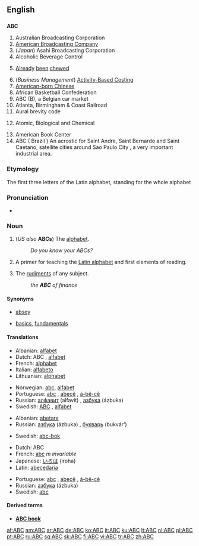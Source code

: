 {{see|abc}}
==English==

==={{initialism}}===
'''ABC'''

# Australian Broadcasting Corporation
# [[wikipedia:American_Broadcasting_Company|American Broadcasting Company]]
# (''Japan'') Asahi Broadcasting Corporation
# Alcoholic Beverage Control
# {{context|of chewing gum}} [[already|Already]] [[been]] [[chew]]ed
# (''Business Management'') [[w:Activity-based costing|Activity-Based Costing]]
# [[w:American-born Chinese|American-born Chinese]]
# African Basketball Confederation
# ABC (B), a Belgian car market
# Atlanta, Birmingham & Coast Railroad
# Aural brevity code
# {{Military}} Atomic, Biological and Chemical
# American Book Center
# ABC ( Brazil ) An acrostic for Saint Andre, Saint Bernardo and Saint Caetano, satellite cities around Sao Paulo City , a very important industrial area.

===Etymology===
The first three letters of the Latin alphabet, standing for the whole alphabet

===Pronunciation===
* {{audio|en-us-ABC.ogg|Audio (US)}}

===Noun===
{{en-noun}}

# (''US also'' '''ABCs''') {{uncountable}} The [[alphabet]].
#: ''Do you know your ABCs?''
# {{obsolete}} A primer for teaching the [[Latin alphabet]] and first elements of reading.
# The [[rudiment]]s of any subject.
#: ''the '''ABC''' of finance''

====Synonyms====
* {{sense|alphabet}} [[absey]]
* {{sense|rudiments}} [[basic]]s, [[fundamental]]s

====Translations====
{{trans-top|alphabet}}
* Albanian: [[alfabet]]
* Dutch: ABC {{n}}, [[alfabet]] {{n}}
* French: [[alphabet]] {{m}}
* Italian: [[alfabeto]] {{m}}
* Lithuanian: [[alphabet#Lithuanian|alphabet]] {{m}}
{{trans-mid}}
* Norwegian: [[abc]], [[alfabet]] {{n}}
* Portuguese: [[abc]] {{m}}, [[abecê]] {{m}}, [[á-bê-cê]] {{m}}
* Russian: [[алфавит]] (alfavít) {{m}}, [[азбука#Russian|азбука]] (ázbuka) {{f}}
* Swedish: [[ABC#Swedish|ABC]] {{n}}, [[alfabet]] {{n}}
{{trans-bottom}}

{{trans-top|obsolete: primer for learning the alphabet}}
* Albanian: [[abetare]]
* Russian: [[азбука]] (ázbuka) {{f}}, [[букварь]] (bukvár’) {{m}}
{{trans-mid}}
* Swedish: [[abc-bok]] {{c}}
{{trans-bottom}}

{{trans-top|rudiments}}
* Dutch: ABC {{n}}
* French: [[abc]] ''m invariable''
* Japanese: [[いろは]] (iroha)
* Latin: [[abecedaria]] {{f}}
{{trans-mid}}
* Portuguese: [[abc]] {{m}}, [[abecê]] {{m}}, [[á-bê-cê]] {{m}}
* Russian: [[азбука#Russian|азбука]] (ázbuka) {{f}}
* Swedish: [[abc]] {{n}}
{{trans-bottom}}

====Derived terms====
* '''[[ABC book]]'''<!-- a primer. Shakespeare, ''King John, I-i'', as an "absey" book-->

[[af:ABC]]
[[am:ABC]]
[[ar:ABC]]
[[de:ABC]]
[[ko:ABC]]
[[it:ABC]]
[[ku:ABC]]
[[lt:ABC]]
[[nl:ABC]]
[[pl:ABC]]
[[pt:ABC]]
[[ru:ABC]]
[[sq:ABC]]
[[sk:ABC]]
[[fi:ABC]]
[[vi:ABC]]
[[tr:ABC]]
[[zh:ABC]]